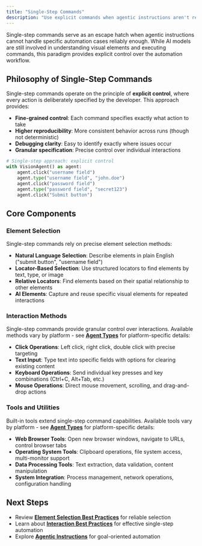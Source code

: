 ```yaml
---
title: "Single-Step Commands"
description: "Use explicit commands when agentic instructions aren't reliable enough"
---
```


Single-step commands serve as an escape hatch when agentic instructions cannot handle specific automation cases reliably enough. While AI models are still involved in understanding visual elements and executing commands, this paradigm provides explicit control over the automation workflow.

## Philosophy of Single-Step Commands

Single-step commands operate on the principle of **explicit control**, where every action is deliberately specified by the developer. This approach provides:

- **Fine-grained control**: Each command specifies exactly what action to take
- **Higher reproducibility**: More consistent behavior across runs (though not deterministic)
- **Debugging clarity**: Easy to identify exactly where issues occur
- **Granular specification**: Precise control over individual interactions

```python
# Single-step approach: explicit control
with VisionAgent() as agent:
    agent.click("username field")
    agent.type("username field", "john.doe")
    agent.click("password field")
    agent.type("password field", "secret123")
    agent.click("Submit button")
```


## Core Components

### Element Selection

Single-step commands rely on precise element selection methods:

- **Natural Language Selection**: Describe elements in plain English ("submit button", "username field")
- **Locator-Based Selection**: Use structured locators to find elements by text, type, or image
- **Relative Locators**: Find elements based on their spatial relationship to other elements
- **AI Elements**: Capture and reuse specific visual elements for repeated interactions

### Interaction Methods

Single-step commands provide granular control over interactions. Available methods vary by platform - see **[Agent Types](/03-explanation/01-foundations/agent-types)** for platform-specific details:

- **Click Operations**: Left click, right click, double click with precise targeting
- **Text Input**: Type text into specific fields with options for clearing existing content
- **Keyboard Operations**: Send individual key presses and key combinations (Ctrl+C, Alt+Tab, etc.)
- **Mouse Operations**: Direct mouse movement, scrolling, and drag-and-drop actions

### Tools and Utilities

Built-in tools extend single-step command capabilities. Available tools vary by platform - see **[Agent Types](/03-explanation/01-foundations/agent-types)** for platform-specific details:

- **Web Browser Tools**: Open new browser windows, navigate to URLs, control browser tabs
- **Operating System Tools**: Clipboard operations, file system access, multi-monitor support
- **Data Processing Tools**: Text extraction, data validation, content manipulation
- **System Integration**: Process management, network operations, configuration handling

## Next Steps

- Review **[Element Selection Best Practices](/03-explanation/02-best-practices/01-element-selection/01-element-selection)** for reliable selection
- Learn about **[Interaction Best Practices](/03-explanation/02-best-practices/03-interactions)** for effective single-step automation
- Explore **[Agentic Instructions](/03-explanation/01-foundations/automation-paradigms/agentic-instructions)** for goal-oriented automation
